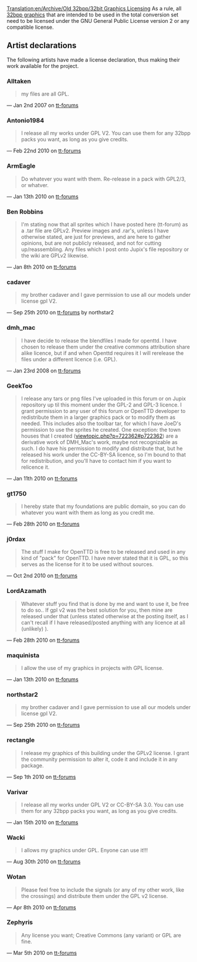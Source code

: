 [[Translation:en/Archive/Old 32bpp/32bit Graphics Licensing]]
As a rule, all [[en/Archive/Old 32bpp/32bit Graphics Development|32bpp graphics]] that are intended to be used in the total conversion set need to be licensed under the GNU General Public License version 2 or any compatible license.

==Artist declarations==

The following artists have made a license declaration, thus making their work available for the project.

===Alltaken===

<blockquote>
my files are all GPL. 
</blockquote>

&mdash; Jan 2nd 2007 on [http://www.tt-forums.net/viewtopic.php?p=536698#p536698 tt-forums]

===Antonio1984===

<blockquote>
I release all my works under GPL V2. You can use them for any 32bpp packs you want, as long as you give credits.
</blockquote>

&mdash; Feb 22nd 2010 on [http://www.tt-forums.net/viewtopic.php?p=858442#p858442 tt-forums]

===ArmEagle===

<blockquote>
Do whatever you want with them. Re-release in a pack with GPL2/3, or whatver.
</blockquote>

&mdash; Jan 13th 2010 on [http://www.tt-forums.net/viewtopic.php?p=848315#p848315 tt-forums]

===Ben Robbins===

<blockquote>
I'm stating now that all sprites which I  have posted here (tt-forum) as a .tar  file are GPLv2. Preview images and .rar's, unless I have otherwise stated, are just for previews, and are here to gather opinions, but are not publicly released, and not for cutting up/reassembling. Any files which I post onto Jupix's file repository or the wiki are GPLv2 likewise.
</blockquote>

&mdash; Jan 8th 2010 on [http://www.tt-forums.net/viewtopic.php?p=846837#p846837 tt-forums]

===cadaver===

<blockquote>
my brother cadaver and I gave permission to use all our models under license gpl V2.
</blockquote>

&mdash; Sep 25th 2010 on [http://www.tt-forums.net/viewtopic.php?p=905191#p905191 tt-forums] by northstar2

===dmh_mac===

<blockquote>
I have decide to release the blendfiles I made for openttd.
I have chosen to release them under the creative commons attribution share alike licence, but if and when Openttd requires it I will rerelease the files under a different licence (i.e. GPL).
</blockquote>

&mdash; Jan 23rd 2008 on [http://www.tt-forums.net/viewtopic.php?p=659119#p659119 tt-forums]

===GeekToo===

<blockquote>
I release any tars or png files I've uploaded in this forum or on Jupix repository up til this moment under the GPL-2 and GPL-3 licence. I grant permission to any user of this forum or OpenTTD developer to redistribute them in a larger graphics pack or to modify them as needed. This includes also the toolbar tar, for which I have JoeD's permission to use the sprites he created.
One exception: the town houses that I created ([http://www.tt-forums.net/viewtopic.php?p=722362#p722362 viewtopic.php?p=722362#p722362]) are a derivative work of DMH_Mac's work, maybe not recognizable as such. I do have his permission to modify and distribute that, but he released his work under the CC-BY-SA licence, so I'm bound to that for redistribution, and you'll have to contact him if you want to relicence it.
</blockquote>

&mdash; Jan 11th 2010 on [http://www.tt-forums.net/viewtopic.php?p=847939#p847939 tt-forums]

===gt1750===

<blockquote>
I hereby state that my foundations are public domain, so you can do whatever you want with them as long as you credit me.
</blockquote>

&mdash; Feb 28th 2010 on [http://www.tt-forums.net/viewtopic.php?p=860579#p860579 tt-forums]

===j0rdax===

<blockquote>
The stuff I make for OpenTTD is free to be released and used in any kind of "pack" for OpenTTD. I have never stated that it is GPL, so this serves as the license for it to be used without sources.
</blockquote>{{en/Warning|j0rdax hasn't released his graphics under GPL so they can never can be included in any official pack}}

&mdash; Oct 2nd 2010 on [http://www.tt-forums.net/viewtopic.php?p=906068#p906068 tt-forums]

===LordAzamath===

<blockquote>
Whatever stuff you find that is done by me and want to use it, be free to do so.. If gpl v2 was the best solution for you, then mine are released under that (unless stated otherwise at the posting itself, as I can't recall if I have released/posted anything with any licence at all (unlikely) ).
</blockquote>

&mdash; Feb 28th 2010 on [http://www.tt-forums.net/viewtopic.php?p=860361#p860361 tt-forums]

===maquinista===

<blockquote>
I allow the use of my graphics in projects with GPL license.
</blockquote>

&mdash; Jan 13th 2010 on [http://www.tt-forums.net/viewtopic.php?p=848313#p848313 tt-forums]

===northstar2===

<blockquote>
my brother cadaver and I gave permission to use all our models under license gpl V2.
</blockquote>

&mdash; Sep 25th 2010 on [http://www.tt-forums.net/viewtopic.php?p=905191#p905191 tt-forums]

=== rectangle===

<blockquote>
I release my graphics of this building under the GPLv2 license. I grant the community permission to alter it, code it and include it in any package.
</blockquote>

&mdash; Sep 1th 2010 on [http://www.tt-forums.net/viewtopic.php?p=900715#p900715 tt-forums]

===Varivar===

<blockquote>
I release all my works under GPL V2 or CC-BY-SA 3.0. You can use them for any 32bpp packs you want, as long as you give credits.
</blockquote>

&mdash; Jan 15th 2010 on [http://www.tt-forums.net/viewtopic.php?p=848817#p848817 tt-forums]

===Wacki===

<blockquote>
I allows my graphics under GPL. Enyone can use it!!!
</blockquote>

&mdash; Aug 30th 2010 on [http://www.tt-forums.net/viewtopic.php?p=900248#p900248 tt-forums]

===Wotan===

<blockquote>
Please feel free to include the signals (or any of my other work, like the crossings) and distribute them under the GPL v2 license.
</blockquote>

&mdash; Apr 8th 2010 on [http://www.tt-forums.net/viewtopic.php?p=869884#p869884 tt-forums]

===Zephyris===

<blockquote>
Any license you want; Creative Commons (any variant) or GPL are fine.
</blockquote>

&mdash; Mar 5th 2010 on [http://www.tt-forums.net/viewtopic.php?p=861920#p861920 tt-forums]